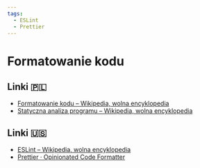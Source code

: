 ```yaml
---
tags:
  - ESLint
  - Prettier
---
```


# Formatowanie kodu

## Linki 🇵🇱

- [Formatowanie kodu – Wikipedia, wolna encyklopedia](https://pl.wikipedia.org/wiki/Formatowanie_kodu)
- [Statyczna analiza programu – Wikipedia, wolna encyklopedia](https://pl.wikipedia.org/wiki/Statyczna_analiza_programu)

## Linki 🇺🇸

- [ESLint – Wikipedia, wolna encyklopedia](https://pl.wikipedia.org/wiki/ESLint)
- [Prettier · Opinionated Code Formatter](https://prettier.io/)
